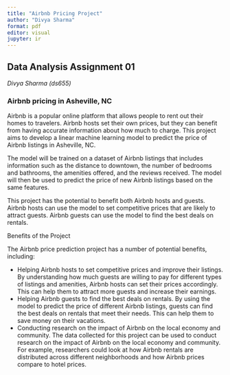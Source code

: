 ```yaml
---
title: "Airbnb Pricing Project"
author: "Divya Sharma"
format: pdf
editor: visual
jupyter: ir
---
```


## Data Analysis Assignment 01

*Divya Sharma (ds655)*

### Airbnb pricing in Asheville, NC

Airbnb is a popular online platform that allows people to rent out their homes to travelers. Airbnb hosts set their own prices, but they can benefit from having accurate information about how much to charge. This project aims to develop a linear machine learning model to predict the price of Airbnb listings in Asheville, NC.

The model will be trained on a dataset of Airbnb listings that includes information such as the distance to downtown, the number of bedrooms and bathrooms, the amenities offered, and the reviews received. The model will then be used to predict the price of new Airbnb listings based on the same features.

This project has the potential to benefit both Airbnb hosts and guests. Airbnb hosts can use the model to set competitive prices that are likely to attract guests. Airbnb guests can use the model to find the best deals on rentals.

Benefits of the Project

The Airbnb price prediction project has a number of potential benefits, including:

-   Helping Airbnb hosts to set competitive prices and improve their listings. By understanding how much guests are willing to pay for different types of listings and amenities, Airbnb hosts can set their prices accordingly. This can help them to attract more guests and increase their earnings.
-   Helping Airbnb guests to find the best deals on rentals. By using the model to predict the price of different Airbnb listings, guests can find the best deals on rentals that meet their needs. This can help them to save money on their vacations.
-   Conducting research on the impact of Airbnb on the local economy and community. The data collected for this project can be used to conduct research on the impact of Airbnb on the local economy and community. For example, researchers could look at how Airbnb rentals are distributed across different neighborhoods and how Airbnb prices compare to hotel prices.
